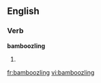 
==English==

===Verb===
'''bamboozling'''

# {{present participle of|[[bamboozle]]}}

[[fr:bamboozling]]
[[vi:bamboozling]]